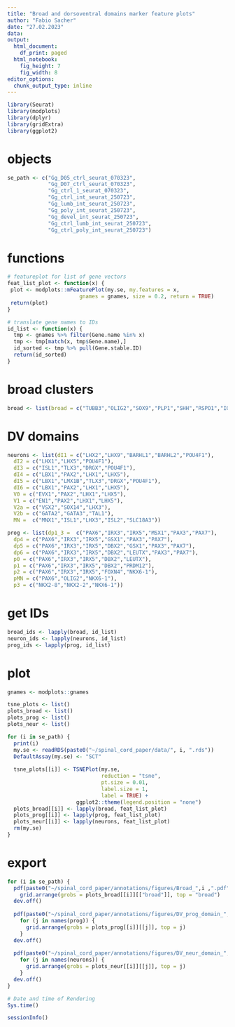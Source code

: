 ```yaml
---
title: "Broad and dorsoventral domains marker feature plots"
author: "Fabio Sacher"
date: "27.02.2023"
data:
output:
  html_document:
    df_print: paged
  html_notebook:
    fig_height: 7
    fig_width: 8
editor_options:
  chunk_output_type: inline
---
```


```r
library(Seurat)
library(modplots)
library(dplyr)
library(gridExtra)
library(ggplot2)
```

# objects

```r
se_path <- c("Gg_D05_ctrl_seurat_070323",
             "Gg_D07_ctrl_seurat_070323",
             "Gg_ctrl_1_seurat_070323",
             "Gg_ctrl_int_seurat_250723",
             "Gg_lumb_int_seurat_250723",
             "Gg_poly_int_seurat_250723",
             "Gg_devel_int_seurat_250723",
             "Gg_ctrl_lumb_int_seurat_250723",
             "Gg_ctrl_poly_int_seurat_250723")
```

# functions

```r
# featureplot for list of gene vectors
feat_list_plot <- function(x) {
 plot <- modplots::mFeaturePlot(my.se, my.features = x,
                       gnames = gnames, size = 0.2, return = TRUE)
 return(plot)
}

# translate gene names to IDs
id_list <- function(x) {
  tmp <- gnames %>% filter(Gene.name %in% x)
  tmp <- tmp[match(x, tmp$Gene.name),]
  id_sorted <- tmp %>% pull(Gene.stable.ID)
  return(id_sorted)
}

```

# broad clusters

```r
broad <- list(broad = c("TUBB3","OLIG2","SOX9","PLP1","SHH","RSPO1","IGFBP7","CDH5","IFI30","HBBA"))
```

# DV domains

```r
neurons <- list(dI1 = c("LHX2","LHX9","BARHL1","BARHL2","POU4F1"),
  dI2 = c("LHX1","LHX5","POU4F1"),
  dI3 = c("ISL1","TLX3","DRGX","POU4F1"),
  dI4 = c("LBX1","PAX2","LHX1","LHX5"),
  dI5 = c("LBX1","LMX1B","TLX3","DRGX","POU4F1"),
  dI6 = c("LBX1","PAX2","LHX1","LHX5"),
  V0 = c("EVX1","PAX2","LHX1","LHX5"),
  V1 = c("EN1","PAX2","LHX1","LHX5"),
  V2a = c("VSX2","SOX14","LHX3"),
  V2b = c("GATA2","GATA3","TAL1"),
  MN =  c("MNX1","ISL1","LHX3","ISL2","SLC18A3"))

prog <- list(dp1_3 =  c("PAX6","IRX3","IRX5","MSX1","PAX3","PAX7"),
  dp4 = c("PAX6","IRX3","IRX5","GSX1","PAX3","PAX7"),
  dp5 = c("PAX6","IRX3","IRX5","DBX2","GSX1","PAX3","PAX7"),
  dp6 = c("PAX6","IRX3","IRX5","DBX2","LEUTX","PAX3","PAX7"),
  p0 = c("PAX6","IRX3","IRX5","DBX2","LEUTX"),
  p1 = c("PAX6","IRX3","IRX5","DBX2","PRDM12"),
  p2 = c("PAX6","IRX3","IRX5","FOXN4","NKX6-1"),
  pMN = c("PAX6","OLIG2","NKX6-1"),
  p3 = c("NKX2-8","NKX2-2","NKX6-1"))

```

# get IDs

```r
broad_ids <- lapply(broad, id_list)
neuron_ids <- lapply(neurons, id_list)
prog_ids <- lapply(prog, id_list)
```

# plot

```r
gnames <- modplots::gnames

tsne_plots <- list()
plots_broad <- list()
plots_prog <- list()
plots_neur <- list()

for (i in se_path) {
  print(i)
  my.se <- readRDS(paste0("~/spinal_cord_paper/data/", i, ".rds"))
  DefaultAssay(my.se) <- "SCT"
  
  tsne_plots[[i]] <- TSNEPlot(my.se,
                              reduction = "tsne",
                              pt.size = 0.01,
                              label.size = 1,
                              label = TRUE) + 
                      ggplot2::theme(legend.position = "none")
  plots_broad[[i]] <- lapply(broad, feat_list_plot)
  plots_prog[[i]] <- lapply(prog, feat_list_plot)
  plots_neur[[i]] <- lapply(neurons, feat_list_plot)
  rm(my.se)
}

```

# export

```r

for (i in se_path) {
  pdf(paste0("~/spinal_cord_paper/annotations/figures/Broad_",i ,".pdf"), width = 10, height = 8)
    grid.arrange(grobs = plots_broad[[i]][["broad"]], top = "broad")
  dev.off()
  
  pdf(paste0("~/spinal_cord_paper/annotations/figures/DV_prog_domain_",i ,".pdf"), width = 7, height = 5)
    for (j in names(prog)) {
      grid.arrange(grobs = plots_prog[[i]][[j]], top = j)
    }
  dev.off()
  
  pdf(paste0("~/spinal_cord_paper/annotations/figures/DV_neur_domain_",i ,".pdf"), width = 7, height = 5)
    for (j in names(neurons)) {
      grid.arrange(grobs = plots_neur[[i]][[j]], top = j)
    }
  dev.off()
}


```

```r
# Date and time of Rendering
Sys.time()

sessionInfo()
```
